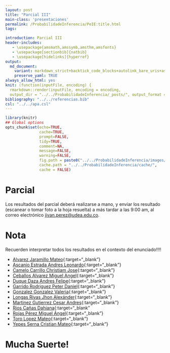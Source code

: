 ```yaml
---
layout: post
title: "Parcial III"
main-class: 'presentaciones'
permalink: /ProbabilidadeInferencia/PeIE:title.html
tags:

introduction: Parcial III
header-includes:
   - \usepackage{amsmath,amssymb,amsthm,amsfonts}
   - \usepackage[sectionbib]{natbib}
   - \usepackage[hidelinks]{hyperref}
output:
  md_document:
    variant: markdown_strict+backtick_code_blocks+autolink_bare_uris+ascii_identifiers+tex_math_single_backslash
    preserve_yaml: TRUE
always_allow_html: yes   
knit: (function(inputFile, encoding) {
  rmarkdown::render(inputFile, encoding = encoding,
  output_dir = "../../ProbabilidadeInferencia/_posts/", output_format = "all"  ) })
bibliography: "../../referencias.bib"
csl: "../../apa.csl"
---
```


```r
library(knitr)
## Global options
opts_chunk$set(echo=TRUE,
               cache=TRUE,
               prompt=FALSE,
               tidy=TRUE,
               comment=NA,
               message=FALSE,
               warning=FALSE,
               fig.path = paste0("../../ProbabilidadeInferencia/images/", "Parcial II"),
               cache.path = "../../ProbabilidadeInferencia/cache/",
               cache = FALSE)

```

# Parcial
Los resultados del parcial deberá realizarse a mano, y enviar los resultado (escanear o tomar foto a la hoja resuelta) a más tardar a las 9:00 am, al correo electrónico <a target="_blank" href="mailto:jivan.perez@udea.edu.co"> jivan.perez@udea.edu.co</a>. 

# Nota
Recuerden interpretar todos los resultados en el contexto del enunciado!!!!

* [Alvarez Jaramillo Mateo](https://github.com/jiperezga/jiperezga.github.io/raw/master/Dataset/Parcial/P1001420406.pdf){:target="_blank"}
* [Ascanio Estrada Andres Leonardo](https://github.com/jiperezga/jiperezga.github.io/raw/master/Dataset/Parcial/P1065894729.pdf){:target="_blank"}
* [Camelo Carrillo Christiam Jose](https://github.com/jiperezga/jiperezga.github.io/raw/master/Dataset/Parcial/P1007665627.pdf){:target="_blank"}
* [Ceballos Alvarez Miguel Angel](https://github.com/jiperezga/jiperezga.github.io/raw/master/Dataset/Parcial/P1001226139.pdf){:target="_blank"}
* [Duque Daza Andres Felipe](https://github.com/jiperezga/jiperezga.github.io/raw/master/Dataset/Parcial/P1152706282.pdf){:target="_blank"}
* [Garrido Rodriguez Peter Daniel](https://github.com/jiperezga/jiperezga.github.io/raw/master/Dataset/Parcial/P1085952515.pdf){:target="_blank"}
* [Gonzalez Gonzalez Valeria](https://github.com/jiperezga/jiperezga.github.io/raw/master/Dataset/Parcial/P1000099730.pdf){:target="_blank"}
* [Longas Rivas Jhon Alexánder](https://github.com/jiperezga/jiperezga.github.io/raw/master/Dataset/Parcial/P1193326786.pdf){:target="_blank"}
* [Martinez Gutierrez Cesar Andres](https://github.com/jiperezga/jiperezga.github.io/raw/master/Dataset/Parcial/P1063082773.pdf){:target="_blank"}
* [Rios Cañas Dahiana](https://github.com/jiperezga/jiperezga.github.io/raw/master/Dataset/Parcial/P1001639373.pdf){:target="_blank"
* [Rojas Pérez Miguel Ángel](https://github.com/jiperezga/jiperezga.github.io/raw/master/Dataset/Parcial/P1000748322.pdf){:target="_blank"}
* [Toro Lopez Mateo](https://github.com/jiperezga/jiperezga.github.io/raw/master/Dataset/Parcial/P1001469363.pdf){:target="_blank"}
* [Yepes Serna Cristian Mateo](https://github.com/jiperezga/jiperezga.github.io/raw/master/Dataset/Parcial/P1007417936.pdf){:target="_blank"}

<h1> Mucha Suerte! </h1>



